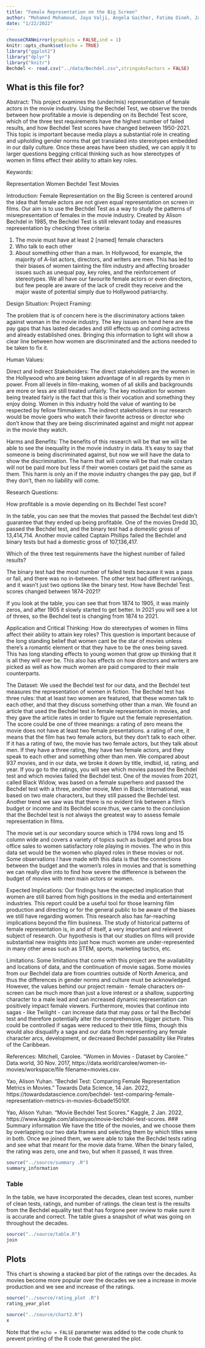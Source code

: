 ```yaml
---
title: "Female Representation on the Big Screen"
author: "Mohamed Mohamoud, Jaya Valji, Angela Gaither, Fatima Dineh, Jainaba Jawara"
date: "1/22/2022"
---
```


```r
chooseCRANmirror(graphics = FALSE,ind = 1)
knitr::opts_chunk$set(echo = TRUE)
library("ggplot2")
library("dplyr")
library("knitr")
Bechdel <- read.csv("../data/Bechdel.csv",stringsAsFactors = FALSE)
```

## What is this file for?
Abstract:
This project examines the (under/mis) representation of female actors in the movie industry. Using the Bechdel Test, we observe the trends between how profitable a movie is depending on its Bechdel Test score, which of the three test requirements have the highest number of failed results, and how Bechdel Test scores have changed between 1950-2021. This topic is important because media plays a substantial role in creating and upholding gender norms that get translated into stereotypes embedded in our daily culture. Once these areas have been studied, we can apply it to larger questions begging critical thinking such as how stereotypes of women in films effect their ability to attain key roles.

Keywords:

Representation
Women
Bechdel Test
Movies

Introduction:
Female Representation on the Big Screen is centered around the idea that female actors are not given equal representation on screen in films. Our aim is to use the Bechdel Test as a way to study the patterns of misrepresentation of females in the movie industry. Created by Alison Bechdel in 1985, the Bechdel Test is still relevant today and measures representation by checking three criteria:

1. The movie must have at least 2 [named] female characters
2. Who talk to each other
3. About something other than a man. 
In Hollywood, for example, the majority of A-list actors, directors, and writers are men. This has led to their biases of women tainting the film industry and affecting broader issues such as unequal pay, key roles, and the reinforcement of stereotypes. We all have our favourite female actors or even directors, but few people are aware of the lack of credit they receive and the major waste of potential simply due to Hollywood patriarchy.

Design Situation:
  Project Framing:
  
  The problem that is of concern here is the discriminatory actions taken against woman in the movie industry. The key issues on hand here are the pay gaps that has lasted decades and still effects up and coming actress and already established ones. Bringing this information to light will show a clear line between how women are discriminated and the actions needed to be taken to fix it.

  Human Values:

  Direct and Indirect Stakeholders:
The direct stakeholders are the women in the Hollywood who are being taken advantage of in all regards by men in power. From all levels in film-making, women of all skills and backgrounds are more or less are still treated unfairly. The key motivation for women being treated fairly is the fact that this is their vocation and something they enjoy doing. Women in this industry hold the value of wanting to be respected by fellow filmmakers. The indirect stakeholders in our research would be movie goers who watch their favorite actress or director who don't know that they are being discriminated against and might not appear in the movie they watch.

Harms and Benefits:
The benefits of this research will be that we will be able to see the inequality in the movie industry in data. It's easy to say that someone is being discriminated against, but now we will have the data to show the discrimination. The harm that will come will be that male costars will not be paid more but less if their women costars get paid the same as them. This harm is only an if the movie industry changes the pay gap, but if they don't, then no liability will come.

Research Questions:

How profitable is a movie depending on its Bechdel Test score?

In the table, you can see that the movies that passed the Bechdel test didn't guarantee that they ended up being profitable. One of the movies Dredd 3D, passed the Bechdel test, and the binary test had a domestic gross of 13,414,714. Another movie called Captain Phillips failed the Bechdel and binary tests but had a domestic gross of 107,136,417. 

Which of the three test requirements have the highest number of failed results?

The binary test had the most number of failed tests because it was a pass or fail, and there was no in-between. The other test had different rankings, and it wasn't just two options like the binary test. 
How have Bechdel Test scores changed between 1874-2021?

If you look at the table, you can see that from 1874 to 1905, it was mainly zeros, and after 1905 it slowly started to get better. In 2021 you will see a lot of threes, so the Bechdel test is changing from 1874 to 2021.

Application and Critical Thinking: How do stereotypes of women in films affect their ability to attain key roles?
This question is important because of the long standing belief that women cant be the star of movies unless there's a romantic element or that they have to be the ones being saved. This has long standing effects to young women that grow up thinking that it is all they will ever be. This also has effects on how directors and writers are picked as well as how much women are paid compared to their male counterparts.

The Dataset:
We used the Bechdel test for our data, and the Bechdel test measures the representation of women in fiction. The Bechdel test has three rules: that at least two women are featured, that these women talk to each other, and that they discuss something other than a man. We found an article that used the Bechdel test in female representation in movies, and they gave the article rates in order to figure out the female representation. The score could be one of three meanings: a rating of zero means the movie does not have at least two female presentations. a rating of one, it means that the film has two female actors, but they don't talk to each other. If it has a rating of two, the movie has two female actors, but they talk about men. If they have a three rating, they have two female actors, and they speak to each other and something other than men. We compared about 937 movies, and in our data, we broke it down by title, imdbid, id, rating, and year. If you go to the ratings, you will see which movies passed the Bechdel test and which movies failed the Bechdel test. One of the movies from 2021, called Black Widow, was based on a female superhero and passed the Bechdel test with a three, another movie, Men in Black: International, was based on two male characters, but they still passed the Bechdel test. Another trend we saw was that there is no evident link between a film's budget or income and its Bechdel score.thus, we came to the conclusion that the Bechdel test is not always the greatest way to assess female representation in films.

The movie set is our secondary source which is 1794 rows long and 15 column wide and covers a variety of topics such as budget and gross box office sales to women satisfactory role playing in movies. The who in this data set would be the women who played roles in these movies or not. Some observations I have made with this data is that the connections between the budget and the women's roles in movies and that is something we can really dive into to find how severe the difference is between the budget of movies with men main actors or women.

Expected Implications:
Our findings have the expected implication that women are still barred from high positions in the media and entertainment industries. This report could be a useful tool for those learning film production and directing or for the general public to be aware of the biases we still have regarding women. This research also has far-reaching implications beyond the film business. The study of historical patterns of female representation is, in and of itself, a very important and relevent subject of research. Our hypothesis is that our studies on films will provide substantial new insights into just how much women are under-represented in many other areas such as STEM, sports, marketing tactics, etc.

Limitations:
Some limitations that come with this project are the availability and locations of data, and the continuation of movie sagas. Some movies from our Bechdel data are from countries outside of North America, and thus the differences in gender norms and culture must be acknowledged. However, the values behind our project remain - female characters on-screen can be much more than just a love interest or a shallow, supporting character to a male lead and can increased dynamic representation can positively impact female viewers. Furthermore, movies that continue into sagas - like Twilight - can increase data that may pass or fail the Bechdel test and therefore potentially alter the comprehensive, bigger picture. This could be controlled if sagas were reduced to their title films, though this would also disqualify a saga and our data from representing any female character arcs, development, or decreased Bechdel passability like Pirates of the Caribbean.

References:
Mitchell, Carolee. “Women in Movies - Dataset by Carolee.” Data.world, 30 Nov. 2017, https://data.world/carolee/women-in-movies/workspace/file filename=movies.csv.

Yao, Alison Yuhan. “Bechdel Test: Comparing Female Representation Metrics in Movies.” Towards Data Science, 14 Jan. 2022, https://towardsdatascience.com/bechdel- test-comparing-female-representation-metrics-in-movies-6cbade15010f.

Yao, Alison Yuhan. “Movie Bechdel Test Scores.” Kaggle, 2 Jan. 2022, https://www.kaggle.com/alisonyao/movie-bechdel-test-scores.
### Summary information
We have the title of the movies, and we choose them by overlapping our two data frames and selecting them by which titles were in both. Once we joined them, we were able to take the Bechdel tests rating and see what that meant for the movie data frame. When the binary failed, the rating was zero, one and two, but when it passed, it was three. 
```r
source("../source/summary .R")
summary_information
```
### Table
In the table, we have incorporated the decades, clean test scores, number of clean tests, ratings, and number of ratings. the clean test is the results from the Bechdel equality test that has forgone peer review to make sure it is accurate and correct. The table gives a snapshot of what was going on throughout the decades. 
```r
source("../source/table.R")
join
```
## Plots
This chart is showing a stacked bar plot of the ratings over the decades. As movies  become more
popular over the decades we see a increase in movie production and we see and increase of the ratings. 
```r
source("../source/rating_plot .R")
rating_year_plot
```
```r
source("../source/chart2.R")
x
```
Note that the `echo = FALSE` parameter was added to the code chunk to prevent printing of the R code that generated the plot.
